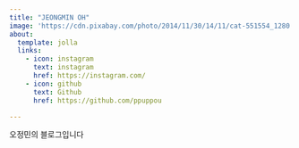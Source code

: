 ```yaml
---
title: "JEONGMIN OH"
image: 'https://cdn.pixabay.com/photo/2014/11/30/14/11/cat-551554_1280.jpg'
about:
  template: jolla
  links:
    - icon: instagram
      text: instagram
      href: https://instagram.com/
    - icon: github
      text: Github
      href: https://github.com/ppuppou

---
```


오정민의 블로그입니다
